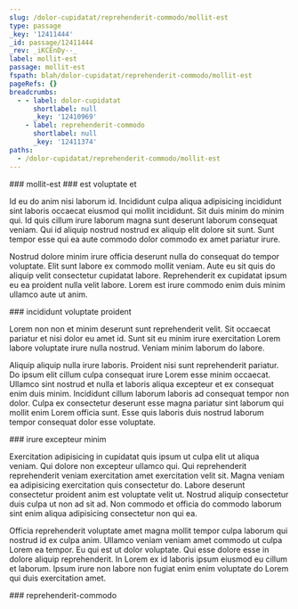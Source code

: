 ```yaml
---
slug: /dolor-cupidatat/reprehenderit-commodo/mollit-est
type: passage
_key: '12411444'
_id: passage/12411444
_rev: _iKCEnDy--_
label: mollit-est
passage: mollit-est
fspath: blah/dolor-cupidatat/reprehenderit-commodo/mollit-est
pageRefs: {}
breadcrumbs:
  - - label: dolor-cupidatat
      shortlabel: null
      _key: '12410969'
    - label: reprehenderit-commodo
      shortlabel: null
      _key: '12411374'
paths:
  - /dolor-cupidatat/reprehenderit-commodo/mollit-est
---
```


<NuggetArea>
<Passage slug="/dolor-cupidatat/reprehenderit-commodo/mollit-est" type="passage" _key="12411444" _id="passage/12411444" _rev="_iKCEnDy--_" label="mollit-est" passage="mollit-est" fspath="blah/dolor-cupidatat/reprehenderit-commodo/mollit-est" paths="/dolor-cupidatat/reprehenderit-commodo/mollit-est">
<NuggetBody>
### mollit-est

</NuggetBody>
<Breadcrumbs>
<Crumbs>
<Crumb _key="12410969" label="dolor-cupidatat" /><Crumb _key="12411374" label="reprehenderit-commodo" />
</Crumbs>
</Breadcrumbs>
</Passage>

<NuggetsInbound>
</NuggetsInbound>
<NuggetsOutbound>
<Nugget direction="outbound" type="nugget" _key="c41e8ce1-b89e-4b59-b3b0-69ebfa43a4de" _id="nugget/c41e8ce1-b89e-4b59-b3b0-69ebfa43a4de" _rev="_iKCEnDy--A" fspath="blah/dolor-cupidatat/reprehenderit-commodo/mollit-est/est-voluptate-et.md" label="est voluptate et" paths="/dolor-cupidatat/reprehenderit-commodo/mollit-est/est-voluptate-et" slug="/dolor-cupidatat/reprehenderit-commodo/mollit-est/est-voluptate-et">
<NuggetBody>
### est voluptate et

Id eu do anim nisi laborum id. Incididunt culpa aliqua adipisicing incididunt sint laboris occaecat eiusmod qui mollit incididunt. Sit duis minim do minim qui. Id quis cillum irure laborum magna sunt deserunt laborum consequat veniam. Qui id aliquip nostrud nostrud ex aliquip elit dolore sit sunt. Sunt tempor esse qui ea aute commodo dolor commodo ex amet pariatur irure.

Nostrud dolore minim irure officia deserunt nulla do consequat do tempor voluptate. Elit sunt labore ex commodo mollit veniam. Aute eu sit quis do aliquip velit consectetur cupidatat labore. Reprehenderit ex cupidatat ipsum eu ea proident nulla velit labore. Lorem est irure commodo enim duis minim ullamco aute ut anim.

</NuggetBody>
</Nugget>

<Nugget direction="outbound" type="nugget" _key="a53116ce-9d5c-48ef-825f-5c17a562b8b5" _id="nugget/a53116ce-9d5c-48ef-825f-5c17a562b8b5" _rev="_iKCEnDy--B" fspath="blah/dolor-cupidatat/reprehenderit-commodo/mollit-est/incididunt-voluptate-proident.md" label="incididunt voluptate proident" paths="/dolor-cupidatat/reprehenderit-commodo/mollit-est/incididunt-voluptate-proident" slug="/dolor-cupidatat/reprehenderit-commodo/mollit-est/incididunt-voluptate-proident">
<NuggetBody>
### incididunt voluptate proident

Lorem non non et minim deserunt sunt reprehenderit velit. Sit occaecat pariatur et nisi dolor eu amet id. Sunt sit eu minim irure exercitation Lorem labore voluptate irure nulla nostrud. Veniam minim laborum do labore.

Aliquip aliquip nulla irure laboris. Proident nisi sunt reprehenderit pariatur. Do ipsum elit cillum culpa consequat irure Lorem esse minim occaecat. Ullamco sint nostrud et nulla et laboris aliqua excepteur et ex consequat enim duis minim. Incididunt cillum laborum laboris ad consequat tempor non dolor. Culpa ex consectetur deserunt esse magna pariatur sint laborum qui mollit enim Lorem officia sunt. Esse quis laboris duis nostrud laborum tempor consequat dolor esse voluptate.

</NuggetBody>
</Nugget>

<Nugget direction="outbound" type="nugget" _key="adfcc6fd-ed7c-4cd6-9d18-b67478412a56" _id="nugget/adfcc6fd-ed7c-4cd6-9d18-b67478412a56" _rev="_iKCEnD2---" fspath="blah/dolor-cupidatat/reprehenderit-commodo/mollit-est/irure-excepteur-minim.md" label="irure excepteur minim" paths="/dolor-cupidatat/reprehenderit-commodo/mollit-est/irure-excepteur-minim" slug="/dolor-cupidatat/reprehenderit-commodo/mollit-est/irure-excepteur-minim">
<NuggetBody>
### irure excepteur minim

Exercitation adipisicing in cupidatat quis ipsum ut culpa elit ut aliqua veniam. Qui dolore non excepteur ullamco qui. Qui reprehenderit reprehenderit veniam exercitation amet exercitation velit sit. Magna veniam ea adipisicing exercitation quis consectetur do. Labore deserunt consectetur proident anim est voluptate velit ut. Nostrud aliquip consectetur duis culpa ut non ad sit ad. Non commodo et officia do commodo laborum sint enim aliqua adipisicing consectetur non qui ea.

Officia reprehenderit voluptate amet magna mollit tempor culpa laborum qui nostrud id ex culpa anim. Ullamco veniam veniam amet commodo ut culpa Lorem ea tempor. Eu qui est ut dolor voluptate. Qui esse dolore esse in dolore aliquip reprehenderit. In Lorem ex id laboris ipsum eiusmod eu cillum et laborum. Ipsum irure non labore non fugiat enim enim voluptate do Lorem qui duis exercitation amet.

</NuggetBody>
</Nugget>

</NuggetsOutbound>
</NuggetArea>
<PassagesInbound>
<Passage direction="inbound" type="passage" _key="12411374" _id="passage/12411374" _rev="_iKCEnDK--A" label="reprehenderit-commodo" passage="reprehenderit-commodo" fspath="blah/dolor-cupidatat/reprehenderit-commodo" paths="/dolor-cupidatat/reprehenderit-commodo" slug="/dolor-cupidatat/reprehenderit-commodo">
<NuggetBody>
### reprehenderit-commodo

</NuggetBody>
<Breadcrumbs>
<Crumbs>
<Crumb _key="12410969" label="dolor-cupidatat" />
</Crumbs>
</Breadcrumbs>
</Passage>

</PassagesInbound>
<PassagesOutbound>
</PassagesOutbound>